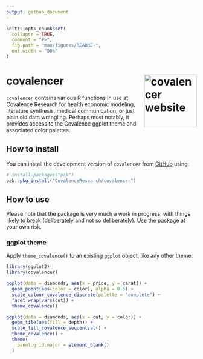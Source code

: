```yaml
---
output: github_document
---
```


<!-- README.md is generated from README.Rmd. Please edit that file -->

```r
knitr::opts_chunk$set(
  collapse = TRUE,
  comment = "#>",
  fig.path = "man/figures/README-",
  out.width = "90%"
)
```

# covalencer <a href="https://covalenceresearch.github.io/covalencer/"><img src="man/figures/logo.png" align="right" height="139" alt="covalencer website" /></a>

<!-- badges: start -->
<!-- badges: end -->

`covalencer` contains various R functions in use at Covalence Research for health economic modeling, literature synthesis, medical communication, or just plain old data wrangling. Perhaps most notably, it provides access to the Covalence ggplot theme and associated color palettes.

## How to install

You can install the development version of `covalencer` from [GitHub](https://github.com/CovalenceResearch/covalencer) using:

```r
# install.packages("pak")
pak::pkg_install("CovalenceResearch/covalencer")
```

## How to use

Please note that the package is very much a work in progress, with things likely to break (deliberately and not so deliberately). Use the package at your own risk.

### ggplot theme

Apply `theme_covalence()` to an existing `ggplot` object, like any other theme:

```r
library(ggplot2)
library(covalencer)

ggplot(data = diamonds, aes(x = price, y = carat)) +
  geom_point(aes(color = color), alpha = 0.5) +
  scale_colour_covalence_discrete(palette = "complete") +
  facet_wrap(vars(cut)) +
  theme_covalence()

ggplot(data = diamonds, aes(x = cut, y = color)) +
  geom_tile(aes(fill = depth)) +
  scale_fill_covalence_sequential() +
  theme_covalence() +
  theme(
    panel.grid.major = element_blank()
  )
```
